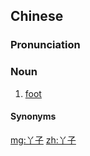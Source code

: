 ==Chinese==
{{zh-forms|alt=鴨子}}

===Pronunciation===
{{zh-pron
|m=yāzi
|cat=n
}}

===Noun===
{{zh-noun}}

# {{lb|zh|colloquial}} [[foot]]

====Synonyms====
{{zh-dial|腳}}

{{zh-cat|Anatomy}}

[[mg:丫子]]
[[zh:丫子]]